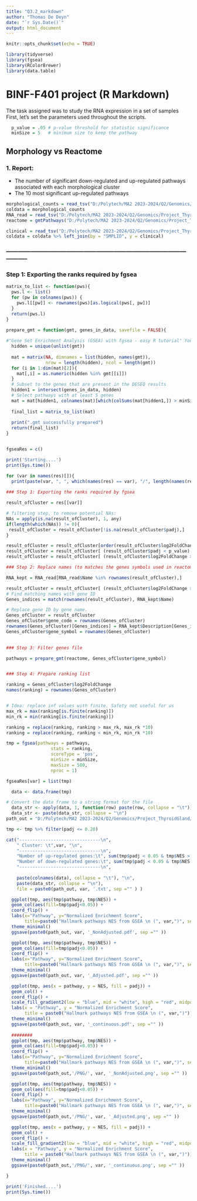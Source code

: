 ```yaml
---
title: "Q3.2_markdown"
author: "Thomas De Deyn"
date: "`r Sys.Date()`"
output: html_document
---
```


```r
knitr::opts_chunk$set(echo = TRUE)
```

```r

library(tidyverse)
library(fgsea)
library(RColorBrewer)
library(data.table)

```

# BINF-F401 project (R Markdown)

The task assigned was to study the RNA expression in a set of samples First, let's set the parameters used throughout the scripts.

```r
  p_value = .05 # p-value threshold for statistic significance
  minSize = 5   # minimum size to keep the pathway
```

## Morphology vs Reactome

### 1. Report:

-   The number of significant down-regulated and up-regulated pathways associated with each morphological cluster
-   The 10 most significant up-regulated pathways

```r
morphological_counts = read_tsv("D:/Polytech/MA2 2023-2024/Q2/Genomics/Project_ThyroidGland/Data_ThyroidGland/OG/morphological_counts_lunit_dino.tsv")
coldata = morphological_counts
RNA_read = read_tsv("D:/Polytech/MA2 2023-2024/Q2/Genomics/Project_ThyroidGland/Data_ThyroidGland/OG/RNA_read_counts.tsv")
reactome = gmtPathways("D:/Polytech/MA2 2023-2024/Q2/Genomics/Project_ThyroidGland/Data_ThyroidGland/OG/c2.cp.reactome.v7.5.1.symbols.gmt")

clinical = read_tsv("D:/Polytech/MA2 2023-2024/Q2/Genomics/Project_ThyroidGland/Data_ThyroidGland/OG/clinical_data.tsv")
coldata = coldata %>% left_join(by = "SMPLID", y = clinical)

```

### -----------------------------------------------------------------------------------------------------

### Step 1: Exporting the ranks required by fgsea

```r

matrix_to_list <- function(pws){
  pws.l <- list()
  for (pw in colnames(pws)) {
    pws.l[[pw]] <- rownames(pws)[as.logical(pws[, pw])]
  }
  return(pws.l)
}
  
prepare_gmt = function(gmt, genes_in_data, savefile = FALSE){

#"Gene Set Enrichment Analysis (GSEA) with fgsea - easy R tutorial" YouTube, uploaded by Biostatsquid, 10 September 2023 
  hidden = unique(unlist(gmt))
  
  mat = matrix(NA, dimnames = list(hidden, names(gmt)), 
               nrow = length(hidden), ncol = length(gmt))
  for (i in 1:dim(mat)[2]){
    mat[,i] = as.numeric(hidden %in% gmt[[i]])
  }
  # Subset to the genes that are present in the DESEQ results
  hidden1 = intersect(genes_in_data, hidden)
  # Select pathways with at least 5 genes
  mat = mat[hidden1, colnames(mat)[which(colSums(mat[hidden1,]) > minSize )]]
  
  final_list = matrix_to_list(mat)
  
  print(".gmt successfully prepared")
  return(final_list)
}


fgseaRes = c()

print('Starting....')
print(Sys.time())

for (var in names(res)[]){
  print(paste(var, ", ", which(names(res) == var), "/", length(names(res))))
  
### Step 1: Exporting the ranks required by fgsea

result_ofCluster = res[[var]]

# filtering step, to remove potential NAs: 
NAs = apply(is.na(result_ofCluster), 1, any)
if(length(which(NAs)) != 0){
 result_ofCluster = result_ofCluster[!is.na(result_ofCluster$padj),]
}

result_ofCluster = result_ofCluster[order(result_ofCluster$log2FoldChange, decreasing = TRUE),]
result_ofCluster = result_ofCluster[ (result_ofCluster$padj < p_value) ,]
result_ofCluster = result_ofCluster[ (result_ofCluster$log2FoldChange > 0) ,]

### Step 2: Replace names (to matches the genes symbols used in reactome)

RNA_kept = RNA_read[RNA_read$Name %in% rownames(result_ofCluster),]

result_ofCluster = result_ofCluster[ (result_ofCluster$log2FoldChange > 0) ,]
# Find matching names with gene ID
Genes_indices = match(rownames(result_ofCluster), RNA_kept$Name)

# Replace gene ID by gene name. 
Genes_ofCluster = result_ofCluster
Genes_ofCluster$gene_code = rownames(Genes_ofCluster)
rownames(Genes_ofCluster)[Genes_indices] = RNA_kept$Description[Genes_indices]
Genes_ofCluster$gene_symbol = rownames(Genes_ofCluster)
    

### Step 3: Filter genes file

pathways = prepare_gmt(reactome, Genes_ofCluster$gene_symbol)


### Step 4: Prepare ranking list

ranking = Genes_ofCluster$log2FoldChange
names(ranking) = rownames(Genes_ofCluster)


# Idea: replace inf values with finite. Safety not useful for us
max_rk = max(ranking[is.finite(ranking)])
min_rk = min(ranking[is.finite(ranking)])

ranking = replace(ranking, ranking > max_rk, max_rk *10)
ranking = replace(ranking, ranking < min_rk, min_rk *10)

tmp = fgsea(pathways = pathways, 
                 stats = ranking, 
                 scoreType = 'pos', 
                 minSize = minSize,
                 maxSize = 500, 
                 nproc = 1)

fgseaRes[var] = list(tmp)

  data <- data.frame(tmp)

# Convert the data frame to a string format for the file
  data_str <- apply(data, 1, function(row) paste(row, collapse = "\t"))
  data_str <- paste(data_str, collapse = "\n")
path_out = "D:/Polytech/MA2 2023-2024/Q2/Genomics/Project_ThyroidGland/Result/3.2.reactome/"

tmp <- tmp %>% filter(padj <= 0.20)

cat("-------------------------------\n",
    " Cluster: \t",var, "\n",
    "-------------------------------\n",
    "Number of up-regulated genes:\t", sum(tmp$padj < 0.05 & tmp$NES > 0), "\n",
    "Number of down-regulated genes:\t", sum(tmp$padj < 0.05 & tmp$NES < 0), "\n",
    "-------------------------------\n",
    
    paste(colnames(data), collapse = "\t"), "\n", 
    paste(data_str, collapse = "\n"),
    file = paste0(path_out, var, '.txt', sep ="" ) )

  ggplot(tmp, aes(tmp$pathway, tmp$NES)) +
  geom_col(aes(fill=tmp$padj<0.05)) +
  coord_flip() +
  labs(x="Pathway", y="Normalized Enrichment Score",
       title=paste0("Hallmark pathways NES from GSEA \n (", var,")", sep ="" )) + 
  theme_minimal()
  ggsave(paste0(path_out, var, '_NonAdjusted.pdf', sep ="" ))

  ggplot(tmp, aes(tmp$pathway, tmp$NES)) +
  geom_col(aes(fill=tmp$padj<0.05)) +
  coord_flip() +
  labs(x="Pathway", y="Normalized Enrichment Score",
       title=paste0("Hallmark pathways NES from GSEA \n (", var,")", sep ="" )) + 
  theme_minimal()
  ggsave(paste0(path_out, var, '_Adjusted.pdf', sep ="" ))

  ggplot(tmp, aes(x = pathway, y = NES, fill = padj)) +
  geom_col() +
  coord_flip() +
  scale_fill_gradient2(low = "blue", mid = "white", high = "red", midpoint = 0.05, limits = c(0, 0.2), name = "padj") +
  labs(x = "Pathway", y = "Normalized Enrichment Score",
       title = paste0("Hallmark pathways NES from GSEA \n (", var,")")) +
  theme_minimal()
  ggsave(paste0(path_out, var, '_continuous.pdf', sep ="" ))
  
  ########
  ggplot(tmp, aes(tmp$pathway, tmp$NES)) +
  geom_col(aes(fill=tmp$padj<0.05)) +
  coord_flip() +
  labs(x="Pathway", y="Normalized Enrichment Score",
       title=paste0("Hallmark pathways NES from GSEA \n (", var,")", sep ="" )) + 
  theme_minimal()
  ggsave(paste0(path_out,'/PNG/', var, '_NonAdjusted.png', sep ="" ))

  ggplot(tmp, aes(tmp$pathway, tmp$NES)) +
  geom_col(aes(fill=tmp$padj<0.05)) +
  coord_flip() +
  labs(x="Pathway", y="Normalized Enrichment Score",
       title=paste0("Hallmark pathways NES from GSEA \n (", var,")", sep ="" )) + 
  theme_minimal()
  ggsave(paste0(path_out,'/PNG/', var, '_Adjusted.png', sep ="" ))

  ggplot(tmp, aes(x = pathway, y = NES, fill = padj)) +
  geom_col() +
  coord_flip() +
  scale_fill_gradient2(low = "blue", mid = "white", high = "red", midpoint = 0.05, limits = c(0, 1), name = "padj") +
  labs(x = "Pathway", y = "Normalized Enrichment Score",
       title = paste0("Hallmark pathways NES from GSEA \n (", var,")")) +
  theme_minimal()
  ggsave(paste0(path_out,'/PNG/', var, '_continuous.png', sep ="" ))

}

print('Finished....')
print(Sys.time())
```
